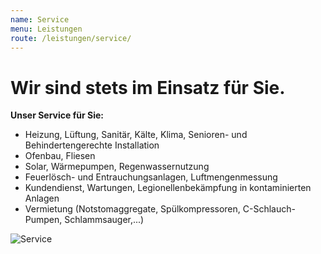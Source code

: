```yaml
---
name: Service
menu: Leistungen
route: /leistungen/service/
---
```


# Wir sind stets im Einsatz für Sie.

**Unser Service für Sie:**

- Heizung, Lüftung, Sanitär, Kälte, Klima, Senioren- und Behindertengerechte Installation
- Ofenbau, Fliesen
- Solar, Wärmepumpen, Regenwassernutzung
- Feuerlösch- und Entrauchungsanlagen, Luftmengenmessung
- Kundendienst, Wartungen, Legionellenbekämpfung in kontaminierten Anlagen
- Vermietung (Notstomaggregate, Spülkompressoren, C-Schlauch-Pumpen, Schlammsauger,...)

![Service](/images/uploads/service.svg "Strichmaennchen mit Heizung")
